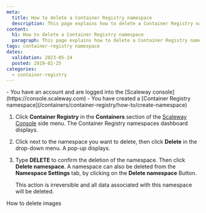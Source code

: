 ```yaml
---
meta:
  title: How to delete a Container Registry namespace
  description: This page explains how to delete a Container Registry namespace.
content:
  h1: How to delete a Container Registry namespace
  paragraph: This page explains how to delete a Container Registry namespace.
tags: container-registry namespace 
dates:
  validation: 2023-05-24
  posted: 2019-02-25
categories:
  - container-registry
---
```


<Macro id="iam-requirements" />

<Message type="requirement">
  - You have an account and are logged into the [Scaleway console](https://console.scaleway.com)
  - You have created a [Container Registry namespace](/containers/container-registry/how-to/create-namespace)
</Message>

1. Click **Container Registry** in the **Containers** section of the [Scaleway Console](https://console.scaleway.com) side menu. The Container Registry namespaces dashboard displays.
2. Click <Icon name="more" /> next to the namespace you want to delete, then click **Delete** in the drop-down menu. A pop-up displays.
3. Type **DELETE** to confirm the deletion of the namespace. Then click **Delete namespace**.
    <Message type="tip">
      A namespace can also be deleted from the **Namespace Settings** tab, by clicking on the **Delete namespace** Button.
    </Message>

    <Message type="important">
      This action is irreversible and all data associated with this namespace will be deleted.
    </Message>


<Navigation title="See Also">
  <PreviousButton to="/containers/container-registry/how-to/delete-image/">How to delete images</PreviousButton>
</Navigation>
